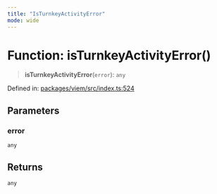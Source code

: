 ```yaml
---
title: "IsTurnkeyActivityError"
mode: wide
---
```

  
# Function: isTurnkeyActivityError()

> **isTurnkeyActivityError**(`error`): `any`

Defined in: [packages/viem/src/index.ts:524](https://github.com/tkhq/sdk/blob/main/packages/viem/src/index.ts#L524)

## Parameters

### error

`any`

## Returns

`any`

